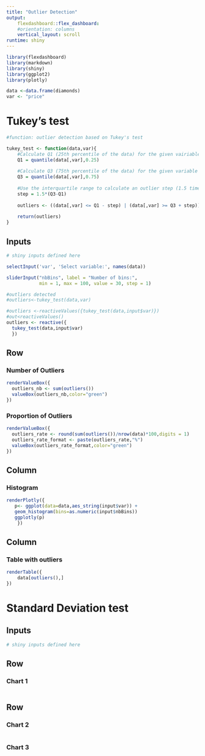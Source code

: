 ```yaml
---
title: "Outlier Detection"
output: 
    flexdashboard::flex_dashboard:
    #orientation: columns
    vertical_layout: scroll
runtime: shiny
---
```


```r
library(flexdashboard)
library(markdown)
library(shiny)
library(ggplot2)
library(plotly)
```

```r
data <-data.frame(diamonds)
var <- "price"
```


Tukey's test {data-orientation=rows}
=====================================  


```r
#function: outlier detection based on Tukey's test

tukey_test <- function(data,var){
    #Calculate Q1 (25th percentile of the data) for the given vairiable
    Q1 = quantile(data[,var],0.25)
    
    #Calculate Q3 (75th percentile of the data) for the given variable
    Q3 = quantile(data[,var],0.75)
    
    #Use the interquartile range to calculate an outlier step (1.5 times the interquartile range)
    step = 1.5*(Q3-Q1)
    
    outliers <- ((data[,var] <= Q1 - step) | (data[,var] >= Q3 + step))
    
    return(outliers)
}
```


Inputs {.sidebar}
-------------------------------------

```r
# shiny inputs defined here

selectInput('var', 'Select variable:', names(data))

sliderInput("nbBins", label = "Number of bins:",
            min = 1, max = 100, value = 30, step = 1)
```

```r
#outliers detected
#outliers<-tukey_test(data,var)
```

```r

#outliers <-reactiveValues({tukey_test(data,input$var)})
#out<reactiveValues()
outliers <- reactive({
  tukey_test(data,input$var)
  })

```


Row
-----------------------------------------------------------------------

### Number of Outliers
```r
renderValueBox({
  outliers_nb <- sum(outliers())
  valueBox(outliers_nb,color="green")
})
```

### Proportion of Outliers
```r
renderValueBox({
  outliers_rate <- round(sum(outliers())/nrow(data)*100,digits = 1)
  outliers_rate_format <- paste(outliers_rate,"%")
  valueBox(outliers_rate_format,color="green")
})
```


Column {data-width=650}
-----------------------------------------------------------------------

### Histogram {data-height=600}

```r
renderPlotly({
   p<- ggplot(data=data,aes_string(input$var)) +
   geom_histogram(bins=as.numeric(input$nbBins))
   ggplotly(p)
    })
```

Column {data-width=350}
-----------------------------------------------------------------------

### Table with outliers

```r
renderTable({
    data[outliers(),]
})
```


Standard Deviation test {data-orientation=rows}
=====================================     

Inputs {.sidebar}
-------------------------------------

```r
# shiny inputs defined here
```
   
Row {data-height=600}
-------------------------------------

### Chart 1

```r
```

Row {data-height=400}
-------------------------------------
   
### Chart 2

```r
```   
    
### Chart 3

```r
```


